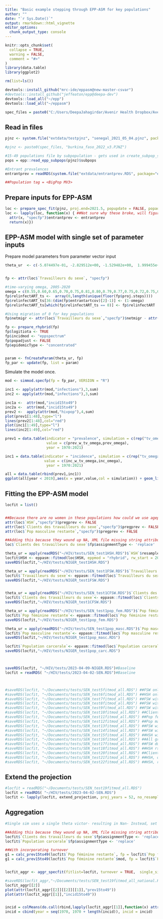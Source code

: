 ```yaml
---
title: "Basic example stepping through EPP-ASM for key populations"
author: ""
date: "`r Sys.Date()`"
output: rmarkdown::html_vignette
editor_options: 
  chunk_output_type: console
---
```

  
```r
knitr::opts_chunk$set(
  collapse = TRUE,
  warning = FALSE,
  comment = "#>"
)
library(data.table)
library(ggplot2)
```


```r

rm(list=ls())

devtools::install_github("mrc-ide/eppasm@new-master-csvar")
#devtools::install_github("jeffeaton/epp@deepa-dev")
devtools::load_all("~/epp")
devtools::load_all("~/eppasm")

spec_files = paste0("C:/Users/DeepaJahagirdar/Avenir Health Dropbox/Avenir Shared Drive/DataSets/UNAIDS/2022 Estimates/Public Spectrum Files/")


```

## Read in files

```r

pjnz <- system.file("extdata/testpjnz", "senegal_2021_05_04.pjnz", package="eppasm")

#pjnz <- paste0(spec_files, "burkina_faso_2022_v3.PJNZ")

#15-49 populations file by subpopulation - gets used in create_subpop_specfp
pops = epp::read_epp_subpops(pjnz)$subpops

#Entrant prevalences
entrantprev = readRDS(system.file("extdata/entrantprev.RDS", package="eppasm"))

##Population tag = <BigPop MV3>

```

## Prepare inputs for EPP-ASM

```r

loc <- prepare_spec_fit(pjnz, proj.end=2021.5, popupdate = FALSE, popadjust = FALSE, old=FALSE)
loc <- lapply(loc, function(x) { ##Not sure why these broke, will figure out later
  attr(x, "specfp")$entrantprev <- entrantprev
  return(x)})

```

## EPP-ASM model with single set of parameter inputs

Prepare model parameters from parameter vector input
```r
theta_ur  <- c(-5.074497e-01, -2.829512e+00, -1.529482e+00,  1.999455e+03, -6.620818e-02,-7.390377e-02, -3.267637e-03,  2.730426e+00, -3.984808e-01, -3.242572e+00)


fp <- attr(loc$`Travailleurs du sexe`, "specfp")

#time-varying omega, 2005-2020
omega = c(0.55,0.60,0.65,0.70,0.75,0.81,0.80,0.79,0.77,0.75,0.72,0.75,0.77,0.78,0.80,0.82)
fp$relinfectART_ts <-  array(0,length(unique(floor(fp$proj.steps))))
fp$relinfectART_ts[36:(dim(fp$entrantartcov)[2]-1)] <- (1-omega)
fp$relinfectART_ts[which(fp$relinfectART_ts == 0)] <- fp$relinfectART

#Using migration of 0 for key populations
fp$netmigr <- attr(loc$`Travailleurs du sexe`,"specfp")$netmigr - attr(loc$`Travailleurs du sexe`,"specfp")$netmigr

fp <- prepare_rhybrid(fp)
fp$logitiota <- TRUE
fp$incidmod <- "eppspectrum"
fp$popadjust <- FALSE
fp$epidemicType <- "concentrated"


param <- fnCreateParam(theta_ur, fp)
fp_par <- update(fp, list = param)


```

Simulate the model once.

```r
mod <- simmod.specfp(fp = fp_par, VERSION = "R")

inc1 <- apply(attr(mod,"infections"),3,sum)
inc2 <- apply(attr(mod,"infections"),3,sum)

inc1a <-  attr(mod,"incid15to49")
inc2a <-  attr(mod,"incid15to49")
prev2 <-  apply(attr(mod,"hivpop"),4,sum)
plot(prev1[1:48],type="l")
lines(prev2[1:48],col="red")
plot(inc1[1:49],type="l")
lines(inc2[1:49],col="red")

prev1 = data.table(indicator = "prevalence", simulation = c(rep("tv_omega",length(prev_w_tv_omega)*2),rep("omega",length(prev_w_tv_omega)*2)),
                   value = c(prev_w_tv_omega,prev_omega),
                   year = 1970:2021)

inc1 = data.table(indicator = "incidence", simulation = c(rep("tv_omega",length(prev_w_tv_omega)*2),rep("omega",length(prev_w_tv_omega)*2)), 
                  value = c(inc_w_tv_omega,inc_omega),
                   year = 1970:2021)

all = data.table(rbind(prev1,inc1))
ggplot(all[year < 2019],aes(x = year,value,col = simulation)) + geom_line() + facet_wrap(~indicator)

```


## Fitting the EPP-ASM model

```r

locfit = list()


##Because there are no women in these populations how could we use agepregprev function...
attr(loc$`HSH`,"specfp")$pregprev <- FALSE  
attr(loc$`Clients des travailleurs du sexe`,"specfp")$pregprev <- FALSE  
attr(loc$`Pop masculine restante`,"specfp")$pregprev <- FALSE  

##Adding this because they wound up NA, XML file missing string attribute
loc$`Clients des travailleurs du sexe`$fp$assignmentType <- 'replace'

theta_ur = apply(readRDS("~/HIV/tests/SEN_test1HSH.RDS")$`HSH`$resample,2,mean)
locfit$HSH <- eppasm::fitmod(loc$HSH, eppmod = "rhybrid", rw_start = 2005,B0=1e3, B=1e2, opt_iter = 1, number_k=250, optfit = TRUE, opthess=FALSE, opt_init = theta_ur)
saveRDS(locfit,"~/HIV/tests/NIGER_test1HSH.RDS")

theta_ur = apply(readRDS("~/HIV/tests/SEN_test1FSW.RDS")$`Travailleurs du sexe`$resample,2,mean)
locfit$`Travailleurs du sexe`<- eppasm::fitmod(loc$`Travailleurs du sexe`, eppmod = "rhybrid", rw_start = 2005,B0=1e3, B=1e2, opt_iter = 1, number_k=250, optfit = TRUE, opthess=FALSE, opt_init = theta_ur)
saveRDS(locfit,"~/HIV/tests/NIGER_test1FSW.RDS")


theta_ur = apply(readRDS("~/HIV/tests/SEN_test1CFSW.RDS")$`Clients des travailleurs du sexe`$resample,2,mean)
locfit$`Clients des travailleurs du sexe`<- eppasm::fitmod(loc$`Clients des travailleurs du sexe`, eppmod = "rhybrid",rw_start = 2005,B0=1e3, B=1e2, opt_iter = 1, number_k=250, optfit = TRUE,  opt_init = theta_ur, opthess=FALSE)
saveRDS(locfit,"~/HIV/tests/NIGER_test1CFSW.RDS")

theta_ur = apply(readRDS("~/HIV/tests/SEN_test1pop_fem.RDS")$`Pop féminine restante`$resample,2,mean)
locfit$`Pop féminine restante`<- eppasm::fitmod(loc$`Pop féminine restante`,  eppmod = "rhybrid",  rw_start = 2005,B0=1e3, B=1e2, opt_iter = 1, number_k=250, optfit = TRUE, opthess=FALSE,  opt_init = theta_ur)
saveRDS(locfit,"~/HIV/tests/NIGER_test1pop_fem.RDS")

theta_ur = apply(readRDS("~/HIV/tests/SEN_test1pop_masc.RDS")$`Pop masculine restante`$resample,2,mean)
locfit$`Pop masculine restante`<- eppasm::fitmod(loc$`Pop masculine restante`,  eppmod = "rhybrid", rw_start = 2005, B0=1e3, B=1e2, opt_iter = 1, number_k=250, optfit = TRUE,opthess=FALSE,  opt_init = theta_ur)
saveRDS(locfit,"~/HIV/tests/NIGER_test1pop_masc.RDS")

locfit$`Population carcerale`<- eppasm::fitmod(loc$`Population carcerale`,  eppmod = "rhybrid", rw_start = 2005, B0=1e3, B=1e2, opt_iter = 1, number_k=250, optfit = TRUE, opthess = FALSE, opt_init = theta_ur)
saveRDS(locfit,"~/HIV/tests/NIGER_test1pop_carc.RDS")



saveRDS(locfit, "~/HIV/tests/2023-04-09-NIGER.RDS")#Baseline
locfit = readRDS( "~/HIV/tests/2023-04-02-SEN.RDS")#Baseline



#saveRDS(locfit, "~/Documents/tests/SEN_test5fitmod_all.RDS") ##FSW only
#saveRDS(locfit, "~/Documents/tests/SEN_test6fitmod_all.RDS") ##HSH only
#saveRDS(locfit, "~/Documents/tests/SEN_test7fitmod_all.RDS") ##FSW with popadjust = FALSE
#saveRDS(locfit, "~/Documents/tests/SEN_test8fitmod_all.RDS") ##FSW with lower entrant numbers
#saveRDS(locfit, "~/Documents/tests/SEN_test9fitmod_all.RDS") ##FSW with no ANC data
#saveRDS(locfit, "~/Documents/tests/SEN_test10fitmod_all.RDS") ##Clients only
#saveRDS(locfit, "~/Documents/tests/SEN_test11fitmod_all.RDS") ##Pop fem restante
#saveRDS(locfit, "~/Documents/tests/SEN_test12fitmod_all.RDS") ##Pop masc restante
#saveRDS(locfit, "~/Documents/tests/SEN_test13fitmod_all.RDS") ##FSW with 16% growth rate
#saveRDS(locfit, "~/Documents/tests/SEN_test14fitmod_all.RDS") ##FSW with 16% growth and rspline
#saveRDS(locfit, "~/Documents/tests/SEN_test15fitmod_all.RDS") ##HSH with proper pop growth and rhybrid
#saveRDS(locfit, "~/Documents/tests/SEN_test16fitmod_all.RDS") ##All groups, rhbrid, proper pops and ART
#saveRDS(locfit, "~/Documents/tests/SEN_test17fitmod_all.RDS") ##FSW duration = 2, MSM duration = 30
#saveRDS(locfit, "~/Documents/tests/SEN_test18fitmod_all.RDS") ##HSH rspline
#saveRDS(locfit, "~/Documents/tests/SEN_test20fitmod_all.RDS") ##Clients, tighter anc prior
#saveRDS(locfit, "~/Documents/tests/SEN_test21fitmod_all.RDS") ##HSH, older age dist prior
#saveRDS(locfit, "~/Documents/tests/SEN_test22fitmod_all.RDS") ##HSH, rspline, eqprior
```

## Extend the projection

```r
#locfit = readRDS("~/Documents/tests/SEN_test19fitmod_all.RDS")
locfit = readRDS( "~/HIV/tests/2023-04-02-SEN.RDS")
locfit <- lapply(locfit, extend_projection, proj_years = 52, no_resample = T)


```

## Aggregation

```r
#Single sim uses a single theta victor- resulting in Nan- Instead, set to just take first 2 resamples for testing

##Adding this because they wound up NA, XML file missing string attribute
locfit$`Clients des travailleurs du sexe`$fp$assignmentType <- 'replace'
locfit$`Population carcerale`$fp$assignmentType <- 'replace'

##With incorporating turnover
g1 = calc_prev15to49(locfit$`Pop féminine restante`, fp = locfit$`Pop féminine restante`$fp)
g1 = calc_prev15to49(locfit$`Pop féminine restante`$mod, fp = locfit$`Pop féminine restante`$fp)


locfit_aggr <- aggr_specfit(fitlist=locfit, turnover = TRUE,  single_sim = T)

#saveRDS(locfit_aggr,"~/Documents/tests/SEN_test19fitmod_all_national.RDS")
locfit_aggr[[2]]
plot(attr(locfit_aggr[[2]][[2]][[1]],"prev15to49"))
plot(attr(locfit_aggr[[1]],"incid15to49"))


incid = colMeans(do.call(rbind,lapply(locfit_aggr[[1]],function(x) attr(x,"incid15to49"))))*100
incid = cbind(year = seq(1970, 1970 + length(incid)), incid = incid)


```
